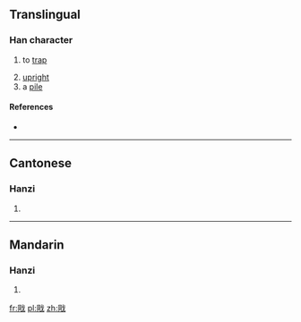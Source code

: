 ==Translingual==

===Han character===
{{Han char|rn=62|rad=戈|as=06|sn=10|four=73250|canj=BRI|ids=⿰同戈}}

# {{label|zh|Cantonese}} to [[trap]]
# [[upright]]
# a [[pile]]

====References====
* {{Han ref|kx=0412.320|dkj=11585|dj=0755.200|hdz=21405.140|uh=6219|ud=25113|bh=D1AF|bd=53679}}

----

==Cantonese==

===Hanzi===
{{yue-hanzi|jyut=[[dong6]], [[dung6]]|y=dong6, dung6}}

# {{defn|lang=yue|sort=戈06}}

----

==Mandarin==

===Hanzi===
{{cmn-hanzi|pin=[[dòng]] ([[dong4]])|wg=tung<sup>4</sup>}}

# {{defn|lang=cmn|sort=戈06}}

[[fr:戙]]
[[pl:戙]]
[[zh:戙]]